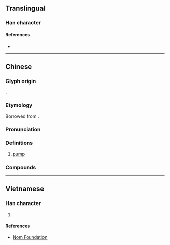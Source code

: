 {{character info/new}}
==Translingual==

===Han character===
{{Han char|rn=112|rad=石|as=04|sn=9|four=10232|canj=MRE,XMRE|ids=⿱石水}}

====References====
* {{Han ref|kx=0619.121|dkj=17343|hdz=31576.080|uh=6CF5|ud=27893|bh=ACA6|bd=44198}}

----

==Chinese==
{{zh-forms}}
{{zh-wp|zh|yue}}

===Glyph origin===
{{Han etym}}
{{Han compound|石|水|t1=stone|t2=water|ls=ic}}.

===Etymology===
Borrowed from {{bor|zh|en|pump}}.

===Pronunciation===
{{zh-pron
|m=bèng
|c=bam1
|mn=qz,xm:pāng/zz:pōng
|cat=n
}}

===Definitions===
{{zh-hanzi}}

# [[pump]]

===Compounds===
{{zh-der|噴射泵|泵浦|真空泵|油泵|水泵|水錘泵|熱泵|離心泵|奶泵}}

----

==Vietnamese==

===Han character===
{{vi-readings|rs=水05|hanviet=bơm}}

# {{defn|lang=vi|sort=水05}}

====References====
* [http://nomfoundation.org/common/nom_details.php?codepoint=6cf5 Nom Foundation]